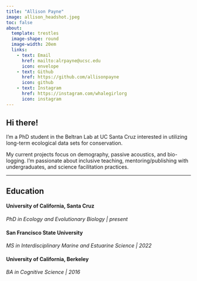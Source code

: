 ```yaml
---
title: "Allison Payne"
image: allison_headshot.jpeg
toc: false 
about: 
  template: trestles
  image-shape: round
  image-width: 20em
  links: 
    - text: Email 
      href: mailto:alrpayne@ucsc.edu
      icon: envelope
    - text: Github
      href: https://github.com/allisonpayne
      icon: github
    - text: Instagram
      href: https://instagram.com/whalegirlorg
      icon: instagram
---
```


## Hi there!

I'm a PhD student in the Beltran Lab at UC Santa Cruz interested in utilizing long-term ecological data sets for conservation.

My current projects focus on demography, passive acoustics, and bio-logging. I'm passionate about inclusive teaching, mentoring/publishing with undergraduates, and science facilitation practices.

------------------------------------------------------------------------

## Education

#### **University of California, Santa Cruz**

*PhD in Ecology and Evolutionary Biology \| present*

#### **San Francisco State University**

*MS in Interdisciplinary Marine and Estuarine Science \| 2022*

#### **University of California, Berkeley**

*BA in Cognitive Science \| 2016*
